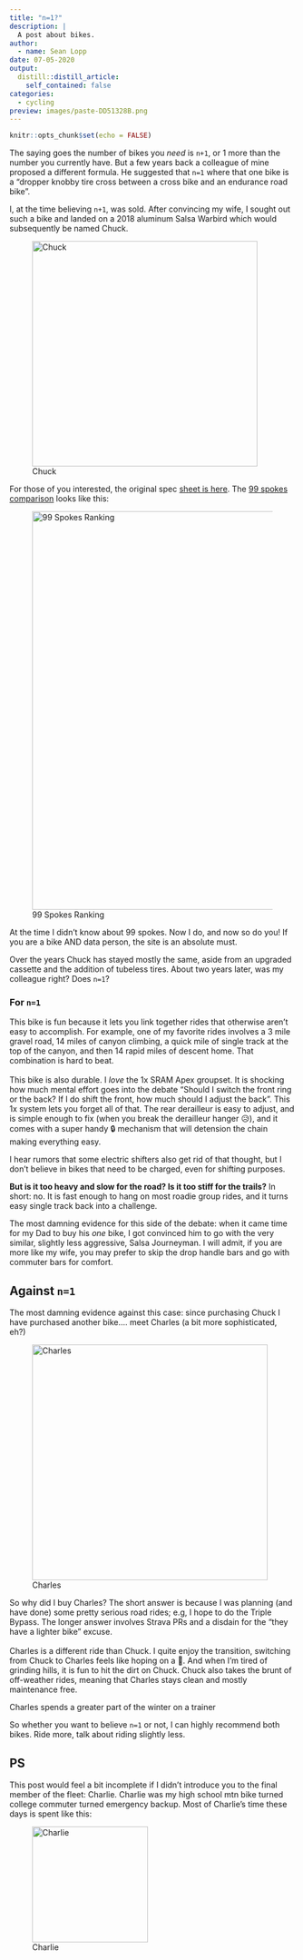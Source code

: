 ```yaml
---
title: "n=1?"
description: |
  A post about bikes.
author:
  - name: Sean Lopp
date: 07-05-2020
output:
  distill::distill_article:
    self_contained: false
categories:
  - cycling
preview: images/paste-DD51328B.png
---
```


```r
knitr::opts_chunk$set(echo = FALSE)
```

The saying goes the number of bikes you *need* is `n+1`, or 1 more than the number you currently have. But a few years back a colleague of mine proposed a different formula. He suggested that `n=1` where that one bike is a "dropper knobby tire cross between a cross bike and an endurance road bike".

I, at the time believing `n+1`, was sold. After convincing my wife, I sought out such a bike and landed on a 2018 aluminum Salsa Warbird which would subsequently be named Chuck.

![Chuck](images/paste-DD51328B.png "Chuck"){style="width:397px"}

For those of you interested, the original spec [sheet is here](https://salsacycles.com/bikes/archive/2018_warbird_apex_1). The [99 spokes comparison](https://99spokes.com/compare?bikes=salsa-warbird-apex-1-2018) looks like this:

![99 Spokes Ranking](images/99spokes.png "99 Spokes Ranking"){style="width:702px"}

<aside>

At the time I didn't know about 99 spokes. Now I do, and now so do you! If you are a bike AND data person, the site is an absolute must.

</aside>

Over the years Chuck has stayed mostly the same, aside from an upgraded cassette and the addition of tubeless tires. About two years later, was my colleague right? Does `n=1`?

### For `n=1`

This bike is fun because it lets you link together rides that otherwise aren't easy to accomplish. For example, one of my favorite rides involves a 3 mile gravel road, 14 miles of canyon climbing, a quick mile of single track at the top of the canyon, and then 14 rapid miles of descent home. That combination is hard to beat.\
\
This bike is also durable. I *love* the 1x SRAM Apex groupset. It is shocking how much mental effort goes into the debate "Should I switch the front ring or the back? If I do shift the front, how much should I adjust the back". This 1x system lets you forget all of that. The rear derailleur is easy to adjust, and is simple enough to fix (when you break the derailleur hanger 😥), and it comes with a super handy 🔒 mechanism that will detension the chain making everything easy.

<aside>

I hear rumors that some electric shifters also get rid of that thought, but I don't believe in bikes that need to be charged, even for shifting purposes.

</aside>

**But is it too heavy and slow for the road? Is it too stiff for the trails?** In short: no. It is fast enough to hang on most roadie group rides, and it turns easy single track back into a challenge.

The most damning evidence for this side of the debate: when it came time for my Dad to buy his *one* bike, I got convinced him to go with the very similar, slightly less aggressive, Salsa Journeyman. I will admit, if you are more like my wife, you may prefer to skip the drop handle bars and go with commuter bars for comfort.

## Against `n=1`

The most damning evidence against this case: since purchasing Chuck I have purchased another bike.... meet Charles (a bit more sophisticated, eh?)\

![Charles](images/paste-C8A0014E.png "Charles"){style="width:415px"}

So why did I buy Charles? The short answer is because I was planning (and have done) some pretty serious road rides; e.g, I hope to do the Triple Bypass. The longer answer involves Strava PRs and a disdain for the "they have a lighter bike" excuse.\
\
Charles is a different ride than Chuck. I quite enjoy the transition, switching from Chuck to Charles feels like hoping on a 🚀. And when I'm tired of grinding hills, it is fun to hit the dirt on Chuck. Chuck also takes the brunt of off-weather rides, meaning that Charles stays clean and mostly maintenance free.

<aside>

Charles spends a greater part of the winter on a trainer

</aside>

So whether you want to believe `n=1` or not, I can highly recommend both bikes. Ride more, talk about riding slightly less.

## PS

This post would feel a bit incomplete if I didn't introduce you to the final member of the fleet: Charlie. Charlie was my high school mtn bike turned college commuter turned emergency backup. Most of Charlie's time these days is spent like this:

![Charlie](images/paste-E3E7E13E.png "Charlie"){style="width: 204px"}
